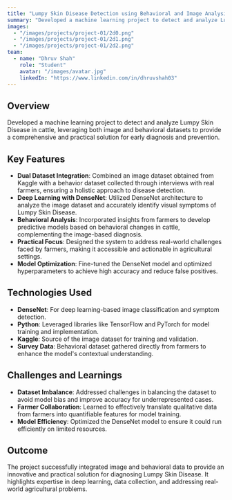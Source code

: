 ```yaml
---
title: "Lumpy Skin Disease Detection using Behavioral and Image Analysis"
summary: "Developed a machine learning project to detect and analyze Lumpy Skin Disease in cattle, leveraging both image and behavioral datasets to provide a comprehensive and practical solution for early diagnosis and prevention."
images:
  - "/images/projects/project-01/2d0.png"
  - "/images/projects/project-01/2d1.png"
  - "/images/projects/project-01/2d2.png"
team:
  - name: "Dhruv Shah"
    role: "Student"
    avatar: "/images/avatar.jpg"
    linkedIn: "https://www.linkedin.com/in/dhruvshah03"
---
```


## Overview

Developed a machine learning project to detect and analyze Lumpy Skin Disease in cattle, leveraging both image and behavioral datasets to provide a comprehensive and practical solution for early diagnosis and prevention.

## Key Features

- **Dual Dataset Integration**: Combined an image dataset obtained from Kaggle with a behavior dataset collected through interviews with real farmers, ensuring a holistic approach to disease detection.  
- **Deep Learning with DenseNet**: Utilized DenseNet architecture to analyze the image dataset and accurately identify visual symptoms of Lumpy Skin Disease.  
- **Behavioral Analysis**: Incorporated insights from farmers to develop predictive models based on behavioral changes in cattle, complementing the image-based diagnosis.  
- **Practical Focus**: Designed the system to address real-world challenges faced by farmers, making it accessible and actionable in agricultural settings.  
- **Model Optimization**: Fine-tuned the DenseNet model and optimized hyperparameters to achieve high accuracy and reduce false positives.  

## Technologies Used

- **DenseNet**: For deep learning-based image classification and symptom detection.  
- **Python**: Leveraged libraries like TensorFlow and PyTorch for model training and implementation.  
- **Kaggle**: Source of the image dataset for training and validation.  
- **Survey Data**: Behavioral dataset gathered directly from farmers to enhance the model's contextual understanding.  

## Challenges and Learnings

- **Dataset Imbalance**: Addressed challenges in balancing the dataset to avoid model bias and improve accuracy for underrepresented cases.  
- **Farmer Collaboration**: Learned to effectively translate qualitative data from farmers into quantifiable features for model training.  
- **Model Efficiency**: Optimized the DenseNet model to ensure it could run efficiently on limited resources.  

## Outcome

The project successfully integrated image and behavioral data to provide an innovative and practical solution for diagnosing Lumpy Skin Disease. It highlights expertise in deep learning, data collection, and addressing real-world agricultural problems.  
